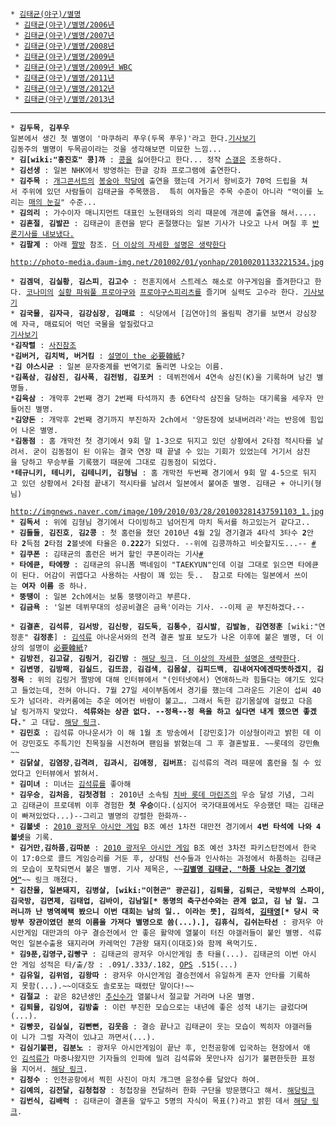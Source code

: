  * [[김태균(야구)/별명]]
  * [[김태균(야구)/별명/2006년]]
  * [[김태균(야구)/별명/2007년]]
  * [[김태균(야구)/별명/2008년]]
  * [[김태균(야구)/별명/2009년]]
  * [[김태균(야구)/별명/2009년 WBC]]
  * [[김태균(야구)/별명/2011년]]
  * [[김태균(야구)/별명/2012년]]
  * [[김태균(야구)/별명/2013년]]

----

 * '''김두목''', '''김푸우'''
 일본에서 생긴 첫 별명이 '마쿠하리 푸우(두목 푸우)'라고 한다.[http://news.nate.com/view/20100115n04201?mid=s0201 기사보기]
 김동주의 별명이 두목곰이라는 것을 생각해보면 미묘한 느낌...
 * '''김[wiki:"홍진호" 콩]까''' : [[콩]]을 싫어한다고 한다... 정작 [[스갤]]은 조용하다.
 * '''김선생''' : 일본 NHK에서 방영하는 한글 강좌 프로그램에 출연한다.
 * '''김주목''' : [[개그콘서트]]의 [[봉숭아 학당]]에 출연을 했는데 거기서 왕비호가 70억 드립을 쳐서 주위에 있던 사람들이 김태균을 주목했음.  특히 여자들은 주목 수준이 아니라 "먹이를 노리는 [[매의 눈]]길" 수준...
 * '''김의리''' : 가수이자 매니지먼트 대표인 노현태와의 의리 때문에 개콘에 출연을 해서.....
 * '''김혼절''', '''김발끈''' : 김태균이 훈련을 받다 혼절했다는 일본 기사가 나오고 나서 며칠 후 [http://www.cbs.co.kr/nocut/Show.asp?IDX=1376076 반론기사를 내보냈다.]
 * '''김팔계''' : 아래 [[짤방]] 참조. [[더 이상의 자세한 설명은 생략한다]]

 http://photo-media.daum-img.net/201002/01/yonhap/20100201133221534.jpg

 * '''김겜덕''', '''김실황''', '''김스피''', '''김고수''' : 전훈지에서 스트레스 해소로 야구게임을 즐겨한다고 한다. [[코나미]]의 [[실황 파워풀 프로야구]]와 [[프로야구스피리츠]]를 즐기며 실력도 고수라 한다. [http://news.chosun.com/site/data/html_dir/2010/02/17/2010021700548.html?r_spo1 기사보기]
 * '''김국물''', '''김자극''', '''김강심장''', '''김매료''' : 식당에서 [김연아]의 올림픽 경기를 보면서 강심장에 자극, 매료되어 먹던 국물을 엎질렀다고
 [http://www.cbs.co.kr/nocut/Show.asp?IDX=1406012 기사보기] 
 *'''김작렬''' : [http://sportsphoto.news.naver.com/themePhoto.nhn?themeid=18097&id=268477&currentSection=419 사진참조]
 *'''김버거, 김치벅, 버거킴''' : [http://news.nate.com/view/20100316n16311 설명이 the 必要韓紙]?
 *'''김 야스시균''' : 일본 문자중계를 번역기로 돌리면 나오는 이름.
 *'''김폭삼''', '''김삼진''', '''김사폭''', '''김전범''', '''김포커''' : 데뷔전에서 4연속 삼진(K)을 기록하며 남긴 별명들.
 *'''김육삼''' : 개막후 2번째 경기 2번째 타석까지 총 6연타석 삼진을 당하는 대기록을 세우자 만들어진 별명.
 *'''김양돈''' : 개막후 2번째 경기까지 부진하자 2ch에서 '양돈장에 보내버려라'라는 반응에 힘입어 나온 별명.
 *'''김동점''' : 홈 개막전 첫 경기에서 9회 말 1-3으로 뒤지고 있던 상황에서 2타점 적시타를 날려서. 굳이 김동점이 된 이유는 결국 연장 때 끝낼 수 있는 기회가 있었는데 거기서 삼진을 당하고 무승부를 기록했기 때문에 그대로 김동점이 되었다.
 *'''테규니키, 테니키, 김테니키, 김형님''' : 홈 개막전 두번째 경기에서 9회 말 4-5으로 뒤지고 있던 상황에서 2타점 끝내기 적시타를 날려서 일본에서 붙여준 별명. 김태균 + 아니키(형님)

 http://imgnews.naver.com/image/109/2010/03/28/201003281437591103_1.jpg
 * '''김독서''' : 위에 김형님 경기에서 다이빙하고 넘어진게 마치 독서를 하고있는거 같다고..
 * '''김둘둘''', '''김진호''', '''김2콩''' : 첫 홈런을 쳤던 2010년 4월 2일 경기결과 4타석 3타수 '''2'''안타 '''2'''득점 '''2'''타점 '''2'''볼넷에 타율은 0.'''222'''가 되었다. --위에 김콩까하고 비슷할지도...-- [http://news.naver.com/sports/index.nhn?category=worldbaseball&ctg=news&mod=read&office_id=109&article_id=0002094197 #]
 * '''김쿠폰''' : 김태균의 홈런은 버거 할인 쿠폰이라는 기사[http://news.naver.com/sports/index.nhn?category=worldbaseball&ctg=news&mod=read&office_id=112&article_id=0002091505 #]
 * '''타에큔, 타에쨩''' : 김태균의 유니폼 백네임이 "TAEKYUN"인데 이걸 그대로 읽으면 타에큔이 된다. 어감이 귀엽다고 사용하는 사람이 꽤 있는 듯..  참고로 타에는 일본에서 쓰이는 '''여자 이름''' 중 하나.
 * '''뚱땡이''' : 일본 2ch에서는 보통 뚱땡이라고 부른다.
 * '''김금욕''' : '일본 데뷔무대의 성공비결은 금욕'이라는 기사. --이제 곧 부진하겠다.--

 * '''김결혼''', '''김석류''', '''김서방''', '''김신랑''', '''김도둑''', '''김통수''', '''김시발''', '''김발놈''', '''김연정훈''' [wiki:"연정훈" '''김정훈'''] : [[김석류]] 아나운서와의 전격 결혼 발표 보도가 나온 이후에 붙은 별명, 더 이상의 설명이 [[必要韓紙]]?
 * '''김방전''', '''김고갈''', '''김링거''', '''김긴밤''' : [http://pds20.egloos.com/pds/201009/17/88/e0008488_4c935cb4ee2ac.jpg 해당 링크]. [[더 이상의 자세한 설명은 생략한다]].
 * '''김변명''', '''김방패''', '''김실드''', '''김뜨끔''', '''김검색''', '''김몸살''', '''김피드백''', '''김내여자에겐따뜻하겠지''', '''김정욕''' : 위의 김링거 짤방에 대해 인터뷰에서 "(인터넷에서) 연애하느라 힘들다는 얘기도 있다고 들었는데, 전혀 아니다. 7월 27일 세이부돔에서 경기를 했는데 그라운드 기온이 섭씨 40도가 넘더라. 라커룸에는 추운 에어컨 바람이 불고…. 그래서 독한 감기몸살에 걸렸고 다음날 링거까지 맞았다. '''석류와는 상관 없다. --정욕--정 욕을 하고 싶다면 내게 했으면 좋겠다.'''" 고 대답. [http://isplus.joins.com/article/article.html?aid=1459523 해당 링크].
 * '''김민호''' : 김석류 아나운서가 이 해 1월 초 방송에서 [강민호]가 이상형이라고 밝힌 데 이어 강민호도 주특기인 친목질을 시전하며 팬임을 밝혔는데 그 후 결혼발표. ~~롯데의 강민魚~~
 * '''김닭살''', '''김염장''','''김격려''', '''김과시''', '''김애정''', '''김버프''': 김석류의 격려 때문에 홈런을 칠 수 있었다고 인터뷰에서 밝혀서.
 * '''김미녀''' : 미녀는 [[김석류]]를 좋아해
 * '''김우승''', '''김처음''', '''김첫경험''' : 2010년 소속팀 [[치바 롯데 마린즈]]의 우승 달성 기념, 그리고 김태균이 프로데뷔 이후 경험한 '''첫 우승'''이다.(심지어 국가대표에서도 우승했던 때는 김태균이 빠져있었다...)--그리고 별명의 강렬한 한화까--
 * '''김볼넷''' : [[2010 광저우 아시안 게임]] B조 예선 1차전 대만전 경기에서 '''4번 타석에 나와 4볼넷'''을 기록.
 * '''김거만''','''김하품''','''김따분''' : [[2010 광저우 아시안 게임]] B조 예선 3차전 파키스탄전에서 한국이 17:0으로 콜드 게임승리를 거둔 후, 상대팀 선수들과 인사하는 과정에서 하품하는 김태균의 모습이 포착되면서 붙은 별명. 기사 제목은, ~~'''[http://sports.news.naver.com/ag2010/albumRead.nhn?seqNo=21140&order=0&from=album#top 김별명 김태균, "하품 나오는 경기였어"]'''~~ 링크 깨졌다.
 * '''김찬물, 일본돼지, 김병살, [wiki:"이현곤" 광곤김], 김퇴물, 김퇴근, 국방부의 스파이, 김국방, 김면제, 김태업, 김바이, 김남일[* 동명의 축구선수와는 관계 없고, 김 남 일. 그러니까 난 병역혜택 봤으니 이번 대회는 남의 일.. 이라는 뜻], 김의석, [[김태영]][* 당시 국방부 장관이였던 분의 이름을 가져다 별명으로 씀(...).], 김휴식, 김쉬는타선''' : 광저우 아시안게임 대만과의 야구 결승전에서 안 좋은 활약에 열불이 터진 야갤러들이 붙인 별명. 석류먹인 일본수출용 돼지라며 카레먹인 7관왕 돼지(이대호)와 함께 욕먹기도. 
 * '''김9푼,김영구,김빵구''' : 김태균의 광저우 아시안게임 총 타율(...). 김태균의 이번 아시안 게임 성적은 타/출/장 : .091/.333/.182, [[OPS]] .515(...)
 * '''김유일, 김위엄, 김왕따''' : 광저우 아시안게임 결승전에서 유일하게 혼자 안타를 기록하지 못함(...).~~이대호도 솔로포는 때렸단 말이다!~~
 * '''김절교''' : 같은 82년생인 [[추신수]]가 열불나서 절교할 거라며 나온 별명.
 * '''김퇴물, 김잉여, 김방출''' : 이런 부진한 모습으로는 내년에 좋은 성적 내기는 글렀다며(...).
 * '''김빵끗, 김실실, 김뻔뻔, 김웃음''' : 결승 끝나고 김태균이 웃는 모습이 찍히자 야갤러들이 니가 그럴 자격이 있냐고 까면서(...).
 * '''김심기불편, 김분노''' : 광저우 아시안게임이 끝난 후, 인천공항에 입국하는 현장에서 애인 [[김석류]]가 마중나왔지만 기자들의 인파에 밀려 김석류와 못만나자 심기가 불편한듯한 표정을 지어서. [http://www.mlbpark.com/bbs/view.php?bbs=mpark_bbs_kbo&idx=694089&cpage=1 해당 링크].
 * '''김정수''' : 인천공항에서 찍힌 사진이 마치 개그맨 윤정수를 닮았다 하여.
 * '''김예의, 김전달, 김청첩장''' : 청첩장을 전달하러 한화 구단을 방문했다고 해서. [http://news.nate.com/view/20101127n01832 해당링크]
 * '''김번식, 김배럭''' : 김태균이 결혼을 앞두고 5명의 자식이 목표(?)라고 밝힌 데서 [http://news.nate.com/view/20101210n10591?mid=s0104 해당 링크].
